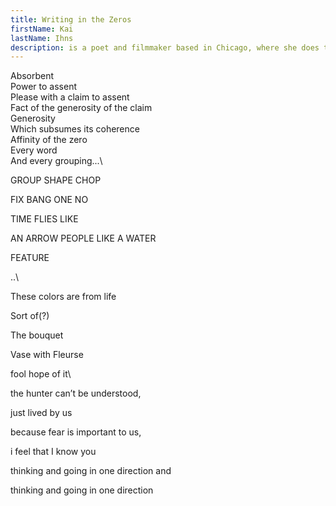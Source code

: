 ```yaml
---
title: Writing in the Zeros
firstName: Kai
lastName: Ihns
description: is a poet and filmmaker based in Chicago, where she does things including edit <a href="https://theyeartheyeartheyeartheyear.bigcartel.com/">The Year</a>, a chapbook press. She's the author of several pamphlets, a dissertation called *Aspect Choreography*, and two books of poems, most recently <a href="https://theelephants.net/ephemera/Of">Of</a> (The Elephants, 2024).
---
```


Absorbent\
 Power to assent\
 Please with a claim to assent\
 Fact of the generosity of the claim\
 Generosity\
 Which subsumes its coherence\
 Affinity of the zero\
 Every word\
 And every grouping...\

<p className="my-0 mt-5 ml-24">GROUP SHAPE CHOP</p>
<p className="my-0 ml-[6.5rem]">FIX BANG ONE NO</p>
<p className="my-0 ml-24">TIME FLIES LIKE</p>
<p className="my-0 mr-4 text-right">AN ARROW PEOPLE LIKE A WATER</p>
<p className="my-0 mr-32 text-right">FEATURE</p>
..\
<p>These colors are from life</p>
<p>Sort of(?)</p>
<p>The bouquet</p>
<p>Vase with Fleurse</p>
fool hope of it\
<p className="text-right">the hunter can’t be understood,</p>
<p className="text-right">just lived by us</p>
<p className="text-right">because fear is important to us,</p>
<p className="text-right">i feel that I know you</p>
<p className="text-right">thinking and going in one direction and</p>
<p className="mr-4 text-right">thinking and going in one direction</p>
